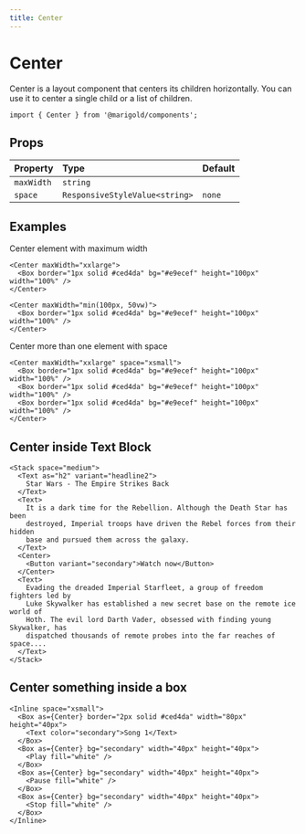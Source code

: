 ```yaml
---
title: Center
---
```


# Center

Center is a layout component that centers its children horizontally.
You can use it to center a single child or a list of children.

<Center maxWidth="min(350px, 50vw)">
  <Box border="1px solid #ced4da" bg="#e9ecef" height="100px" width="100%" />
</Center>

```tsx onlyCode
import { Center } from '@marigold/components';
```

## Props

| Property   | Type                           | Default |
| :--------- | :----------------------------- | :------ |
| `maxWidth` | `string`                       |         |
| `space`    | `ResponsiveStyleValue<string>` | `none`  |

## Examples

Center element with maximum width

```tsx
<Center maxWidth="xxlarge">
  <Box border="1px solid #ced4da" bg="#e9ecef" height="100px" width="100%" />
</Center>
```

```tsx
<Center maxWidth="min(100px, 50vw)">
  <Box border="1px solid #ced4da" bg="#e9ecef" height="100px" width="100%" />
</Center>
```

Center more than one element with space

```tsx
<Center maxWidth="xxlarge" space="xsmall">
  <Box border="1px solid #ced4da" bg="#e9ecef" height="100px" width="100%" />
  <Box border="1px solid #ced4da" bg="#e9ecef" height="100px" width="100%" />
  <Box border="1px solid #ced4da" bg="#e9ecef" height="100px" width="100%" />
</Center>
```

## Center inside Text Block

```tsx
<Stack space="medium">
  <Text as="h2" variant="headline2">
    Star Wars - The Empire Strikes Back
  </Text>
  <Text>
    It is a dark time for the Rebellion. Although the Death Star has been
    destroyed, Imperial troops have driven the Rebel forces from their hidden
    base and pursued them across the galaxy.
  </Text>
  <Center>
    <Button variant="secondary">Watch now</Button>
  </Center>
  <Text>
    Evading the dreaded Imperial Starfleet, a group of freedom fighters led by
    Luke Skywalker has established a new secret base on the remote ice world of
    Hoth. The evil lord Darth Vader, obsessed with finding young Skywalker, has
    dispatched thousands of remote probes into the far reaches of space....
  </Text>
</Stack>
```

## Center something inside a box

```tsx
<Inline space="xsmall">
  <Box as={Center} border="2px solid #ced4da" width="80px" height="40px">
    <Text color="secondary">Song 1</Text>
  </Box>
  <Box as={Center} bg="secondary" width="40px" height="40px">
    <Play fill="white" />
  </Box>
  <Box as={Center} bg="secondary" width="40px" height="40px">
    <Pause fill="white" />
  </Box>
  <Box as={Center} bg="secondary" width="40px" height="40px">
    <Stop fill="white" />
  </Box>
</Inline>
```
